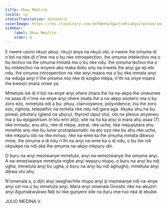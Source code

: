 ```yaml
---
title: Okwu Mmalite
locale: ig
statusTranslation: automatic
coverImage: https://res.cloudinary.com/xmfm6mhw3gwctndtcubgx2rptnae/image/upload/v1741354450/small_cover_introduccion_a_la_gnosis_57a3fc8d72.webp
sidebar:
    label: Okwu Mmalite
    order: 0
---
```

E nwere usoro nkụzi abụọ, nkụzi anya na nkụzi obi, e nwere ihe ọmụma dị n'èzí na nke dị n'ime ma ọ bụ nke introspection, ihe ọmụma intelectivo ma ọ bụ lectivo na ihe ọmụma mmata ma ọ bụ nke ndụ. Ihe ọmụma lectivo ma ọ bụ intelectivo na-enyere aka maka ibikọ ọnụ na inweta ihe anyị ga-eji ebi ndụ. Ihe ọmụma introspection na nke anyị maara ma ọ bụ nke mmata anyị na-eduga anyị n'ihe ọmụma nsọ nke dị ezigbo mkpa, n'ihi na onye maara ihe kwesịrị ịmara onwe ya.

Mmetụta ise dị n'èzí na-enye anyị ohere ịmara ihe ha na-akpọ ihe onwunwe na asaa dị n'ime na-enye anyị ohere ịmata ihe a na-akpọ esoteric ma ọ bụ zoro ezo, mmetụta ndị a bụ: ọhụụ, clairvoyance, polyvidence, ịnụ ihe zoro ezo, nghọta, telepathic na ncheta nke ndụ ndị gara aga. Akụkụ ahụ ha bụ: pineal, pituitary (gland na ụbụrụ), thyroid (apụl olu), obi na plexus anyanwụ ma ọ bụ epigastrium (n'elu eriri afọ); site na ha ka anyị si mara ahụ asaa (7) nke mmadụ: anụ ahụ, nke dị mkpa, astral, nke uche, nke mejupụtara ahụ mmehie anọ nke bụ lunar protoplasmatic na atọ ọzọ nke bụ ahụ nke uche, nke mkpụrụ obi na nke mmụọ, nke na-eme ka ihe ọmụma mmata dịkwuo mma, ihe ọmụma a dị ndụ n'ihi na anyị na-eme ka ọ dị ndụ, ọ bụ ihe ndị okpukpe na ndị ọkà ihe ọmụma na-akpọ mkpụrụ obi.

Ọ bụrụ na anyị meziwanye mmetụta, anyị na-emeziwanye ihe ọmụma anyị. A na-emeziwanye mmetụta mgbe anyị wepụrụ ntụpọ, ọ bụrụ na anyị bụ ndị ụgha, mmetụta anyị bụ ụgha, ọ bụrụ na anyị bụ ndị aghụghọ, mmetụta anyị dịkwa otú ahụ.

N'omenala a, ọ dịịrị anyị ịweghachite ntụpọ anyị iji meziwanye ndị na-enye anyị ozi ma ọ bụ mmetụta anyị. Mara enyi omenala Gnostic nke na-akụziri anyị Agụmakwụkwọ Ndị Isi nke gụnyere site na ịtụrụ ime ruo nká dị ebube.

JULIO MEDINA V.
